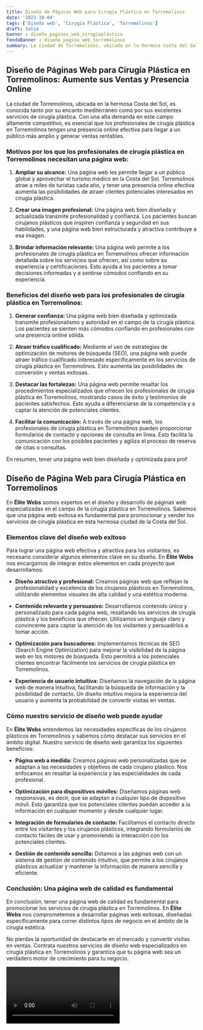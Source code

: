 ```yaml
---
title: Diseño de Páginas Web para Cirugía Plástica en Torremolinos
date: '2023-10-04'
tags: ['Diseño web', 'Cirugía Plástica', 'Torremolinos']
draft: false
banner : diseño_paginas_web_cirugíaplástica
fondoBanner : diseño_pagina_web_torremolinos
summary: La ciudad de Torremolinos, ubicada en la hermosa Costa del Sol, es conocida tanto por su encanto mediterráneo como por sus excelentes servicios de cirugía plástica. Con una alta demanda en este campo altamente competitivo, es esencial que los profesionales de cirugía plástica en Torremolinos tengan una presencia online efectiva para llegar a un público más amplio y generar ventas rentables.
---
```


## **Diseño de Páginas Web para Cirugía Plástica en Torremolinos: Aumente sus Ventas y Presencia Online**

La ciudad de Torremolinos, ubicada en la hermosa Costa del Sol, es conocida tanto por su encanto mediterráneo como por sus excelentes servicios de cirugía plástica. Con una alta demanda en este campo altamente competitivo, es esencial que los profesionales de cirugía plástica en Torremolinos tengan una presencia online efectiva para llegar a un público más amplio y generar ventas rentables.

### **Motivos por los que los profesionales de cirugía plástica en Torremolinos necesitan una página web:**

1. **Ampliar su alcance:** Una página web les permite llegar a un público global y aprovechar el turismo médico en la Costa del Sol. Torremolinos atrae a miles de turistas cada año, y tener una presencia online efectiva aumenta las posibilidades de atraer clientes potenciales interesados en cirugía plástica.

2. **Crear una imagen profesional:** Una página web bien diseñada y actualizada transmite profesionalidad y confianza. Los pacientes buscan cirujanos plásticos que inspiren confianza y seguridad en sus habilidades, y una página web bien estructurada y atractiva contribuye a esa imagen.

3. **Brindar información relevante:** Una página web permite a los profesionales de cirugía plástica en Torremolinos ofrecer información detallada sobre los servicios que ofrecen, así como sobre su experiencia y certificaciones. Esto ayuda a los pacientes a tomar decisiones informadas y a sentirse cómodos confiando en su experiencia.

### **Beneficios del diseño web para los profesionales de cirugía plástica en Torremolinos:**

1. **Generar confianza:** Una página web bien diseñada y optimizada transmite profesionalismo y autoridad en el campo de la cirugía plástica. Los pacientes se sienten más cómodos confiando en profesionales con una presencia online sólida.

2. **Atraer tráfico cualificado:** Mediante el uso de estrategias de optimización de motores de búsqueda (SEO), una página web puede atraer tráfico cualificado interesado específicamente en los servicios de cirugía plástica en Torremolinos. Esto aumenta las posibilidades de conversión y ventas exitosas.

3. **Destacar las fortalezas:** Una página web permite resaltar los procedimientos especializados que ofrecen los profesionales de cirugía plástica en Torremolinos, mostrando casos de éxito y testimonios de pacientes satisfechos. Esto ayuda a diferenciarse de la competencia y a captar la atención de potenciales clientes.

4. **Facilitar la comunicación:** A través de una página web, los profesionales de cirugía plástica en Torremolinos pueden proporcionar formularios de contacto y opciones de consulta en línea. Esto facilita la comunicación con los posibles pacientes y agiliza el proceso de reserva de citas o consultas.

En resumen, tener una página web bien diseñada y optimizada para prof

<GifSeo />

<Cta />

## Diseño de Página Web para Cirugía Plástica en Torremolinos

En **Élite Webs** somos expertos en el diseño y desarrollo de páginas web especializadas en el campo de la cirugía plástica en Torremolinos. Sabemos que una página web exitosa es fundamental para promocionar y vender los servicios de cirugía plástica en esta hermosa ciudad de la Costa del Sol.

### Elementos clave del diseño web exitoso

Para lograr una página web efectiva y atractiva para los visitantes, es necesario considerar algunos elementos clave en su diseño. En **Élite Webs** nos encargamos de integrar estos elementos en cada proyecto que desarrollamos:

- **Diseño atractivo y profesional:** Creamos páginas web que reflejan la profesionalidad y excelencia de los cirujanos plásticos en Torremolinos, utilizando elementos visuales de alta calidad y una estética moderna.

- **Contenido relevante y persuasivo:** Desarrollamos contenido único y personalizado para cada página web, resaltando los servicios de cirugía plástica y los beneficios que ofrecen. Utilizamos un lenguaje claro y convincente para captar la atención de los visitantes y persuadirlos a tomar acción.

- **Optimización para buscadores:** Implementamos técnicas de SEO (Search Engine Optimization) para mejorar la visibilidad de la página web en los motores de búsqueda. Esto permitirá a los potenciales clientes encontrar fácilmente los servicios de cirugía plástica en Torremolinos.

- **Experiencia de usuario intuitiva:** Diseñamos la navegación de la página web de manera intuitiva, facilitando la búsqueda de información y la posibilidad de contacto. Un diseño intuitivo mejora la experiencia del usuario y aumenta la probabilidad de convertir visitas en ventas.

### Cómo nuestro servicio de diseño web puede ayudar

En **Élite Webs** entendemos las necesidades específicas de los cirujanos plásticos en Torremolinos y sabemos cómo destacar sus servicios en el ámbito digital. Nuestro servicio de diseño web garantiza los siguientes beneficios:

- **Página web a medida:** Creamos páginas web personalizadas que se adaptan a las necesidades y objetivos de cada cirujano plástico. Nos enfocamos en resaltar la experiencia y las especialidades de cada profesional.

- **Optimización para dispositivos móviles:** Diseñamos páginas web responsivas, es decir, que se adaptan a cualquier tipo de dispositivo móvil. Esto garantiza que los potenciales clientes puedan acceder a la información en cualquier momento y desde cualquier lugar.

- **Integración de formularios de contacto:** Facilitamos el contacto directo entre los visitantes y los cirujanos plásticos, integrando formularios de contacto fáciles de usar y promoviendo la interacción con los potenciales clientes.

- **Gestión de contenido sencilla:** Dotamos a las páginas web con un sistema de gestión de contenido intuitivo, que permite a los cirujanos plásticos actualizar y mantener la información de manera sencilla y eficiente.

### Conclusión: Una página web de calidad es fundamental

En conclusión, tener una página web de calidad es fundamental para promocionar los servicios de cirugía plástica en Torremolinos. En **Élite Webs** nos comprometemos a desarrollar páginas web exitosas, diseñadas específicamente para correr distintos tipos de negocio en el ámbito de la cirugía estética.

No pierdas la oportunidad de destacarte en el mercado y convertir visitas en ventas. Contrata nuestros servicios de diseño web especializados en cirugía plástica en Torremolinos y garantiza que tu página web sea un verdadero motor de crecimiento para tu negocio.

<Video />

<CtaBot job='Cirugía Plástica' city='Torremolinos'/>

<Gmaps query='Torremolinos+españa+maps' />
